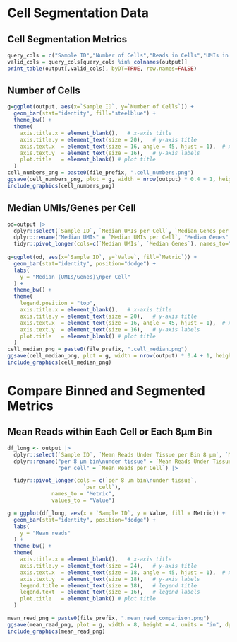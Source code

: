 # Cell Segmentation Data 

## Cell Segmentation Metrics

```r
query_cols = c("Sample ID","Number of Cells","Reads in Cells","UMIs in Cells","Mean Reads per Cell","Median Genes per Cell","Median UMIs per Cell","Median Cell Area (μm²)","Median Nucleus Area (μm²)","Maximum Nucleus Diameter (pixels)")
valid_cols = query_cols[query_cols %in% colnames(output)]
print_table(output[,valid_cols], byDT=TRUE, row.names=FALSE)
```

## Number of Cells

```r
g=ggplot(output, aes(x=`Sample ID`, y=`Number of Cells`)) +
  geom_bar(stat="identity", fill="steelblue") +
  theme_bw() +
  theme(
    axis.title.x = element_blank(),   # x-axis title
    axis.title.y = element_text(size = 20),   # y-axis title
    axis.text.x  = element_text(size = 16, angle = 45, hjust = 1),  # x-axis labels
    axis.text.y  = element_text(size = 16),   # y-axis labels
    plot.title   = element_blank() # plot title
  )
cell_numbers_png = paste0(file_prefix, ".cell_numbers.png")
ggsave(cell_numbers_png, plot = g, width = nrow(output) * 0.4 + 1, height = 4, units = "in", dpi = 300, bg="white")
include_graphics(cell_numbers_png)
```

## Median UMIs/Genes per Cell

```r
od=output |> 
  dplyr::select(`Sample ID`, `Median UMIs per Cell`, `Median Genes per Cell`) |> 
  dplyr::rename("Median UMIs" = `Median UMIs per Cell`, "Median Genes" = `Median Genes per Cell`) |>
  tidyr::pivot_longer(cols=c(`Median UMIs`, `Median Genes`), names_to="Metric", values_to="Value")
  
g=ggplot(od, aes(x=`Sample ID`, y=`Value`, fill=`Metric`)) +
  geom_bar(stat="identity", position="dodge") +
  labs(
    y = "Median (UMIs/Genes)\nper Cell"
  ) +
  theme_bw() +
  theme(
    legend.position = "top",
    axis.title.x = element_blank(),   # x-axis title
    axis.title.y = element_text(size = 20),   # y-axis title
    axis.text.x  = element_text(size = 16, angle = 45, hjust = 1),  # x-axis labels
    axis.text.y  = element_text(size = 16),   # y-axis labels
    plot.title   = element_blank() # plot title
  )
cell_median_png = paste0(file_prefix, ".cell_median.png")
ggsave(cell_median_png, plot = g, width = nrow(output) * 0.4 + 1, height = 4, units = "in", dpi = 300, bg="white")
include_graphics(cell_median_png)
```

# Compare Binned and Segmented Metrics

## Mean Reads within Each Cell or Each 8µm Bin

```r
df_long <- output |>
  dplyr::select(`Sample ID`, `Mean Reads Under Tissue per Bin 8 µm`, `Mean Reads per Cell`) |>
  dplyr::rename("per 8 µm bin\nunder tissue" = `Mean Reads Under Tissue per Bin 8 µm`, 
                "per cell" = `Mean Reads per Cell`) |>

  tidyr::pivot_longer(cols = c(`per 8 µm bin\nunder tissue`, 
                        `per cell`),
              names_to = "Metric",
              values_to = "Value")

g = ggplot(df_long, aes(x = `Sample ID`, y = Value, fill = Metric)) +
  geom_bar(stat="identity", position="dodge") +
  labs(
    y = "Mean reads"
  ) +
  theme_bw() +
  theme(
    axis.title.x = element_blank(),   # x-axis title
    axis.title.y = element_text(size = 24),   # y-axis title
    axis.text.x  = element_text(size = 18, angle = 45, hjust = 1),  # x-axis labels
    axis.text.y  = element_text(size = 18),   # y-axis labels
    legend.title = element_text(size = 18),   # legend title
    legend.text  = element_text(size = 16),   # legend labels
    plot.title   = element_blank() # plot title
  )

mean_read_png = paste0(file_prefix, ".mean_read_comparison.png")
ggsave(mean_read_png, plot = g, width = 8, height = 4, units = "in", dpi = 300, bg="white")
include_graphics(mean_read_png)
```
